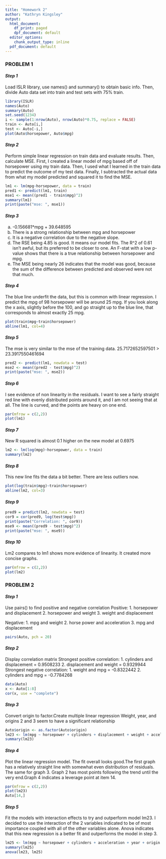 ```yaml
---
title: "Homework 2"
author: "Kathryn Kingsley"
output:
  html_document:
    df_print: paged
    dpf_document: default
  editor_options:
    chunk_output_type: inline
  pdf_document: default
---
```


### **PROBLEM 1**
#### *Step 1*

Load ISLR library, use names() and summary() to obtain basic info. Then, divide Auto data set into train and test sets with 75% train.

```r
library(ISLR)
names(Auto)
summary(Auto)
set.seed(1234)
i <- sample(1:nrow(Auto), nrow(Auto)*0.75, replace = FALSE)
train <- Auto[i,]
test <- Auto[-i,]
plot(Auto$horsepower, Auto$mpg)
```


#### *Step 2*

Perform simple linear regression on train data and evaluate results. Then, calculate MSE.
First, I created a linear model of mpg based off of horsepower using my train data.
Then, I used what I learned in the train data to predict the outcome of my test data.
Finally, I subtracted the actual data from what my model predicted and squared it to find the MSE.

```r
lm1 <- lm(mpg~horsepower, data = train)
pred1 <- predict(lm1, train)
mse1 <- mean((pred1 - train$mpg)^2)
summary(lm1)
print(paste("mse: ", mse1))
```
#### *Step 3*

a. -0.156681*mpg + 39.648595
b. There is a strong relationship between mpg and horsepower
c. It is a negative correlation due to the negative slope.
d. The RSE being 4.85 is good. It means our model fits. The R^2 of 0.61 isn't awful, but its preferred to be closer to one. An F-stat with a low p-value shows that there is a true relationship between horsepower and mpg.
e. The MSE being nearly 26 indicates that the model was good, because the sum of the difference between predicted and observed were not that much.


#### *Step 4*

The blue line underfit the data, but this is common with linear regression.
I predict the mpg of 98 horsepower will be around 25 mpg. If you look along the x axis, slightly before the 100, and go straight up to the blue line, that corresponds to almost exactly 25 mpg.
```r
plot(train$mpg~train$horsepower)
abline(lm1, col=4)
```


#### *Step 5*

The mse is very similar to the mse of the training data. 25.7172652597501 > 23.3917550461694

```r
pred2 <- predict(lm1, newdata = test)
mse2 <- mean((pred2 - test$mpg)^2)
print(paste("mse: ", mse2))
```


#### *Step 6*

I see evidence of non linearity in the residuals. I want to see a fairly straight red line with evenly distributed points around it, and I am not seeing that at all. The line is curved, and the points are heavy on one end.

```r
par(mfrow = c(2,2))
plot(lm1)
```

#### *Step 7*

New R squared is almost 0.1 higher on the new model at 0.6975

```r
lm2 <- lm(log(mpg)~horsepower, data = train)
summary(lm2)
```
#### *Step 8*

This new line fits the data a bit better. There are less outliers now.

```r
plot(log(train$mpg)~train$horsepower)
abline(lm2, col=3)
```
#### *Step 9*

```r
pred9 = predict(lm2, newdata = test)
cor9 = cor(pred9, log(test$mpg))
print(paste("Correlation: ", cor9))
mse9 <- mean((pred9 - test$mpg)^2)
print(paste("mse: ", mse9))

```
#### *Step 10*

Lm2 compares to lm1 shows more evidence of linearity. It created more concise graphs.

```r
par(mfrow = c(2,2))
plot(lm2)
```

### **PROBLEM 2**

#### *Step 1*

Use pairs() to find positive and negative correlation
Positive:
1. horsepower and displacement
2. horsepower and weight
3. weight and displacement

Negative:
1. mpg and weight
2. horse power and acceleration
3. mpg and displacement
```r
pairs(Auto, pch = 20)
```
#### *Step 2*

Display correlation matrix
Strongest positive correlation:
1. cylinders and displacement = 0.9508233
2. displacement and weight = 0.9329944
Strongest negative correlation:
1. weight and mpg = -0.8322442 
2. cylinders and mpg = -0.7784268

```r
data(Auto)
x <- Auto[1:8]
cor(x, use = "complete")

```

#### *Step 3*

Convert origin to factor.Create multiple linear regression
Weight, year, and origins 2 and 3 seem to have a significant relationship

```r
Auto$origin <- as.factor(Auto$origin)
lm23 <- lm(mpg ~ horsepower + cylinders + displacement + weight + acceleration + year + origin, data = Auto)
summary(lm23)
```


#### *Step 4*

Plot the linear regression model. 
The fit overall looks good.The first graph has a relatively straight line with somewhat even distribution of residuals. The same for graph 3. Graph 2 has most points following the trend until the very end.Graph 4 indicates a leverage point at item 14.

```r
par(mfrow = c(2,2))
plot(lm23)
Auto[14,]

```

#### *Step 5*
Fit the models with interaction effects to try and outperform model lm23. I decided to use the interaction of the 2 variables indicated to be of most importance coupled with all of the other variables alone. Anova indicates that this new regression is a better fit and outperforms the model in step 3.

```r
lm25 <- lm(mpg ~ horsepower + cylinders + acceleration + year + origin + weight *  displacement , data = Auto)
summary(lm25)
anova(lm23, lm25)

```

